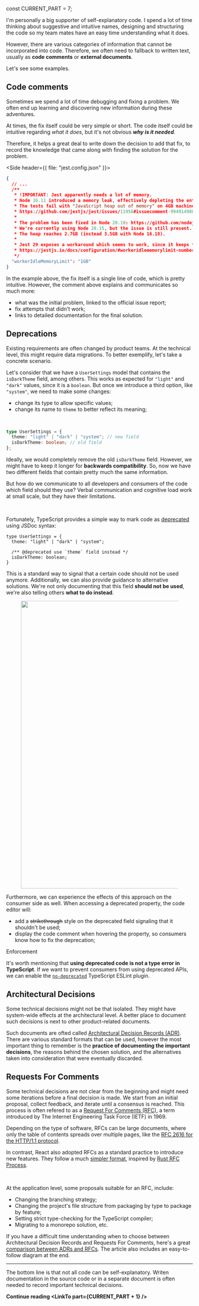 



const CURRENT_PART = 7;


<TOC current={CURRENT_PART} />

I'm personally a big supporter of self-explanatory code. I spend a lot of time thinking about suggestive and intuitive names, designing and structuring the code so my team mates have an easy time understanding what it does.

However, there are various categories of information that cannot be incorporated into code. Therefore, we often need to fallback to written text, usually as **code comments** or **external documents**.

Let's see some examples.

## Code comments

Sometimes we spend a lot of time debugging and fixing a problem. We often end up learning and discovering new information during these adventures.

At times, the fix itself could be very simple or short. The code itself could be intuitive regarding _what it does_, but it's not obvious _**why is it needed**_.

Therefore, it helps a great deal to write down the decision to add that fix, to record the knowledge that came along with finding the solution for the problem.

<Side header={{ file: "jest.config.json" }}>

```json
{
  // ...
  /**
   * !IMPORTANT: Jest apparently needs a lot of memory.
   * Node 16.11 introduced a memory leak, effectively depleting the entire heap.
   * The tests fail with "JavaScript heap out of memory" on 4GB machines, and sometimes even on 8GB.
   * https://github.com/jestjs/jest/issues/11956#issuecomment-994914988
   *
   * The problem has been fixed in Node 20.10: https://github.com/nodejs/node/releases/tag/v20.10.0
   * We're currently using Node 20.15, but the issue is still present.
   * The heap reaches 2.7GB (instead 3.5GB with Node 16.18).
   *
   * Jest 29 exposes a workaround which seems to work, since it keeps the heap at a constant value:
   * https://jestjs.io/docs/configuration/#workeridlememorylimit-numberstring
   */
  "workerIdleMemoryLimit": "1GB"
}
```

</Side>

In the example above, the fix itself is a single line of code, which is pretty intuitive. However, the comment above explains and communicates so much more:

- what was the initial problem, linked to the official issue report;
- fix attempts that didn't work;
- links to detailed documentation for the final solution.

## Deprecations

Existing requirements are often changed by product teams. At the technical level, this might require data migrations. To better exemplify, let's take a concrete scenario.

Let's consider that we have a `UserSettings` model that contains the `isDarkTheme` field, among others. This works as expected for `"light"` and `"dark"` values, since it is a `boolean`. But once we introduce a third option, like `"system"`, we need to make some changes:

- change its type to allow specific values;
- change its name to `theme` to better reflect its meaning;

<br />

```ts
type UserSettings = {
  theme: "light" | "dark" | "system"; // new field
  isDarkTheme: boolean; // old field
};
```

Ideally, we would completely remove the old `isDarkTheme` field. However, we might have to keep it longer for **backwards compatibility**. So, now we have two different fields that contain pretty much the same information.

But how do we communicate to all developers and consumers of the code which field should they use? Verbal communication and cognitive load work at small scale, but they have their limitations.

<br />

Fortunately, TypeScript provides a simple way to mark code as [deprecated](https://www.typescriptlang.org/docs/handbook/jsdoc-supported-types.html#deprecated) using JSDoc syntax:

```ts{5}
type UserSettings = {
  theme: "light" | "dark" | "system";

  /** @deprecated use `theme` field instead */
  isDarkTheme: boolean;
}
```

This is a standard way to signal that a certain code should not be used anymore. Additionally, we can also provide guidance to alternative solutions. We're not only documenting that this field **should not be used**, we're also telling others **what to do instead**.

<Figure background={"#fff"}>
  <Image src={deprecation} width="2388 " height="774" />
</Figure>

Furthermore, we can experience the effects of this approach on the consumer side as well. When accessing a deprecated property, the code editor will:

- add a ~~strikethrough~~ style on the deprecated field signaling that it shouldn't be used;
- display the code comment when hovering the property, so consumers know how to fix the deprecation;

<Subheading>Enforcement</Subheading>

It's worth mentioning that **using deprecated code is not a type error in TypeScript**. If we want to prevent consumers from using deprecated APIs, we can enable the [`no-deprecated`](https://typescript-eslint.io/rules/no-deprecated/) TypeScript ESLint plugin.

## Architectural Decisions

Some technical decisions might not be that isolated. They might have system-wide effects at the architectural level. A better place to document such decisions is next to other product-related documents.

Such documents are ofted called [Architectural Decision Records (ADR)](https://adr.github.io/). There are various standard formats that can be used, however the most important thing to remember is the **practice of documenting the important decisions**, the reasons behind the chosen solution, and the alternatives taken into consideration that were eventually discarded.

## Requests For Comments

Some technical decisions are not clear from the beginning and might need some iterations before a final decision is made. We start from an initial proposal, collect feedback, and iterate until a consensus is reached. This process is often refered to as a [Request For Comments (RFC)](https://www.ietf.org/process/rfcs/), a term introduced by The Internet Engineering Task Force (IETF) in 1969.

Depending on the type of software, RFCs can be large documents, where only the table of contents spreads over multiple pages, like the [RFC 2616 for the HTTP/1.1 protocol](https://www.rfc-editor.org/rfc/rfc2616).

In contrast, React also adopted RFCs as a standard practice to introduce new features. They follow a much [simpler format](https://github.com/reactjs/rfcs/blob/main/0000-template.md), inspired by [Rust RFC Process](https://github.com/rust-lang/rfcs).

<br />

At the application level, some proposals suitable for an RFC, include:

- Changing the branching strategy;
- Changing the project's file structure from packaging by type to package by feature;
- Setting strict type-checking for the TypeScript compiler;
- Migrating to a monorepo solution, etc.

If you have a difficult time understanding when to choose between Architectural Decision Records and Requests For Comments, here's a great [comparison between ADRs and RFCs](https://www.linkedin.com/pulse/power-rfcs-adrs-engineering-managing-change-feedback-arvidsson-exn8f/). The article also includes an easy-to-follow diagram at the end.

---

The bottom line is that not all code can be self-explanatory. Writen documentation in the source code or in a separate document is often needed to record important technical decisions.

**Continue reading <LinkTo part={CURRENT_PART + 1} />**
